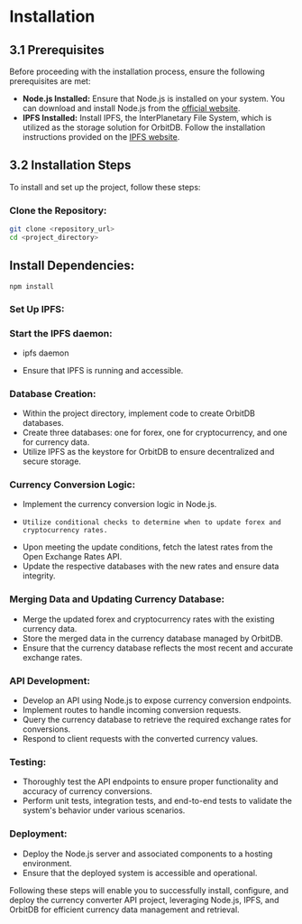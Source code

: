 # Installation

## 3.1 Prerequisites

Before proceeding with the installation process, ensure the following prerequisites are met:

- **Node.js Installed:** Ensure that Node.js is installed on your system. You can download and install Node.js from the [official website](https://nodejs.org/).
- **IPFS Installed:** Install IPFS, the InterPlanetary File System, which is utilized as the storage solution for OrbitDB. Follow the installation instructions provided on the [IPFS website](https://docs.ipfs.io/how-to/command-line-quick-start/).

## 3.2 Installation Steps

To install and set up the project, follow these steps:

### Clone the Repository:

```bash
git clone <repository_url>
cd <project_directory>
```

## Install Dependencies:
```
npm install
```
### Set Up IPFS:

### Start the IPFS daemon:

- ipfs daemon

- Ensure that IPFS is running and accessible.

### Database Creation:

- Within the project directory, implement code to create OrbitDB databases.
- Create three databases: one for forex, one for cryptocurrency, and one for currency data.
- Utilize IPFS as the keystore for OrbitDB to ensure decentralized and secure storage.

### Currency Conversion Logic:
- Implement the currency conversion logic in Node.js.
-     Utilize conditional checks to determine when to update forex and cryptocurrency rates.
 -   Upon meeting the update conditions, fetch the latest rates from the Open Exchange Rates API.
 -    Update the respective databases with the new rates and ensure data integrity.

### Merging Data and Updating Currency Database:
- Merge the updated forex and cryptocurrency rates with the existing currency data.
- Store the merged data in the currency database managed by OrbitDB.
- Ensure that the currency database reflects the most recent and accurate exchange rates.

### API Development:
-  Develop an API using Node.js to expose currency conversion endpoints.
-  Implement routes to handle incoming conversion requests.
-  Query the currency database to retrieve the required exchange rates for conversions.
- Respond to client requests with the converted currency values.

### Testing:
-  Thoroughly test the API endpoints to ensure proper functionality and accuracy of currency conversions.
-  Perform unit tests, integration tests, and end-to-end tests to validate the system's behavior under various scenarios.

### Deployment:
- Deploy the Node.js server and associated components to a hosting environment.
 - Ensure that the deployed system is accessible and operational.

Following these steps will enable you to successfully install, configure, and deploy the currency converter API project, leveraging Node.js, IPFS, and OrbitDB for efficient currency data management and retrieval.

